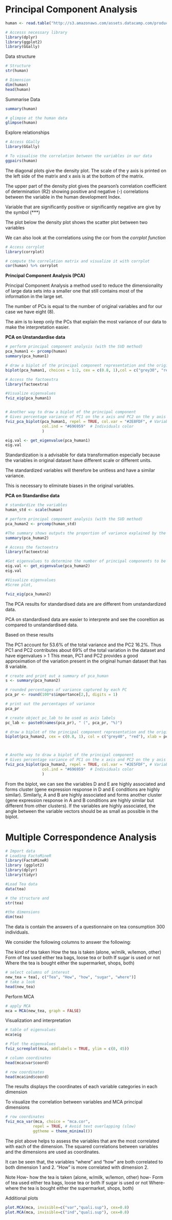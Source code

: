 
# **Principal Component Analysis **

```r
human <- read.table("http://s3.amazonaws.com/assets.datacamp.com/production/course_2218/datasets/human2.txt", sep=",", header=TRUE)

# Accesss necessary library
library(dplyr)
library(ggplot2)
library(GGally)

```

Data structure

```r
# Structure 
str(human)

# Dimension
dim(human)
head(human)

```

Summarise Data

```r
summary(human)
```


```r
# glimpse at the human data
glimpse(human)

```
  
Explore relationships

```r
# Access GGally
library(GGally)

# To visualise the correlation between the variables in our data
ggpairs(human)

```


The diagonal plots give the density plot. The scale of the y axis is printed on the left side of the matrix and x axis is at the bottom of the matrix. 

The upper part of the density plot gives the pearson’s correlation coefficient of determination (R2) showing positive and negative (-) correlations between the variable in the human development Index. 

Variable that are significantly positive or significantly negative are give by the symbol (***)

The plot below the density plot shows the scatter plot between two variables


We can also look at the correlations using the cor from the *corrplot function*

```r
# Access corrplot
library(corrplot)

# compute the correlation matrix and visualize it with corrplot
cor(human) %>% corrplot

```



**Principal Component Analysis (PCA) **

Principal Component Analysis a method used to reduce the dimensionality of large data sets into a smaller one that still contains most of the information in the large set.

The number of PCs is equal to the number of original variables and for our case we have eight (8).

The aim is to keep only the PCs that explain the most variance of our data to make the interpretation easier.


**PCA on Unstandardise data**
```r
# perform principal component analysis (with the SVD method)
pca_human1 <- prcomp(human)
summary(pca_human1)

# draw a biplot of the principal component representation and the original variables
biplot(pca_human1, choices = 1:2, cex = c(0.8, 1),col = c("grey30", "red"))
```

```r

# Access the factoextra 
library(factoextra)

#Visualize eigenvalues 
fviz_eig(pca_human1)


# Another way to draw a biplot of the principal component
# Gives percentage variance of PC1 on the x axis and PC2 on the y axis
fviz_pca_biplot(pca_human1, repel = TRUE, col.var = "#2E8FDF", # Variables color
                col.ind = "#696959"  # Individuals color
                )

eig.val <- get_eigenvalue(pca_human1)
eig.val
```

Standardization is a advisable for data transformation especially because the variables in original dataset have different scale or different units. 

The standardized variables will therefore be unitless and have a similar variance.

This is necessary to eliminate biases in the original variables. 



**PCA on Standardise data**

```r
# standardize the variables
human_std <- scale(human)

# perform principal component analysis (with the SVD method)
pca_human2 <- prcomp(human_std)

#The summary shows outputs the proportion of variance explained by the components.
summary(pca_human2)

# Access the factoextra 
library(factoextra)

#Get eigenvalues to determine the number of principal components to be considered.
eig.val <- get_eigenvalue(pca_human2)
eig.val

#Visualize eigenvalues
#Scree plot,

fviz_eig(pca_human2)
```
The PCA results for standardised data are are different from unstandardized data.

PCA on standardised data are easier to interprete and see the cooreltion as compared to unstandardised data.

Based on these results

The PC1 account for 53.6% of the total variance and the PC2 16.2%. Thus PC1 and PC2 contributes about 69% of the total variation in the dataset and have eigenvalues > 1 
This mean, PC1 and PC2 provides a good approximation of the variation present in the original human dataset that has 8 variable.


```r
# create and print out a summary of pca_human
s <- summary(pca_human2)

# rounded percentages of variance captured by each PC
pca_pr <- round(100*s$importance[2,], digits = 1) 

# print out the percentages of variance
pca_pr

# create object pc_lab to be used as axis labels
pc_lab <- paste0(names(pca_pr), " (", pca_pr, "%)")

# draw a biplot of the principal component representation and the original variables
biplot(pca_human2, cex = c(0.8, 1), col = c("grey40", "red"), xlab = pc_lab[1], ylab = pc_lab[2])



# Anothe way to draw a biplot of the principal component
# Gives percentage variance of PC1 on the x axis and PC2 on the y axis
fviz_pca_biplot(pca_human2, repel = TRUE, col.var = "#2E5FDF", # Variables color
                col.ind = "#696959"  # Individuals color
                )
```

From the biplot, 
we can see the variables D and E are highly associated and forms cluster (gene expression response in D and E conditions are highly similar). Similarly, A and B are highly associated and forms another cluster (gene expression response in A and B conditions are highly similar but different from other clusters). If the variables are highly associated, the angle between the variable vectors should be as small as possible in the biplot.



# **Multiple Correspondence Analysis**
```r
# Import data 
# Loading FactoMineR
library(FactoMineR)
library (ggplot2)
library(dplyr)
library(tidyr) 

#Load Tea data
data(tea)

# the structure and 
str(tea)

#the dimensions 
dim(tea)

```


The data is contain the answers of a questionnaire on tea consumption 300 individuals.

We consider the following columns to answer the following:

The kind of tea taken
How the tea is taken (alone, w/milk, w/lemon, other)
Form of tea used either tea bags, loose tea or both
If sugar is used or not
Where the tea is bought either the supermarket, shops, both)


```r
# select columns of interest
new_tea = tea[, c("Tea", "How", "how", "sugar", "where")]
# take a look
head(new_tea)
```

Perform MCA 

```r
# apply MCA
mca = MCA(new_tea, graph = FALSE)
```


Visualization and interpretation


```r
# table of eigenvalues
mca$eig

# Plot the eigenvalues
fviz_screeplot(mca, addlabels = TRUE, ylim = c(0, 45))

```


```r
# column coordinates
head(mca$var$coord)

```
```r
# row coordinates
head(mca$ind$coord)

```
The results displays the coordinates of each variable categories in each dimension


To visualize the correlation between variables and MCA principal dimensions
```r
# row coordinates
fviz_mca_var(mca, choice = "mca.cor", 
            repel = TRUE, # Avoid text overlapping (slow)
            ggtheme = theme_minimal())
```

The plot above helps to assess the variables that are the most correlated with each of the dimension. 
The squared correlations between variables and the dimensions are used as coordinates.

It can be seen that, the variables "where" and "how" are both correlated to both dimension 1 and 2.
"How" is more correlated with dimension 2.

Note
How- how the tea is taken (alone, w/milk, w/lemon, other)
how- Form of tea used either tea bags, loose tea or both
If sugar is used or not
Where- where the tea is bought either the supermarket, shops, both)


Additional plots
```r

plot.MCA(mca, invisible=c("var","quali.sup"), cex=0.8)
plot.MCA(mca, invisible=c("ind","quali.sup"), cex=0.8)
```
